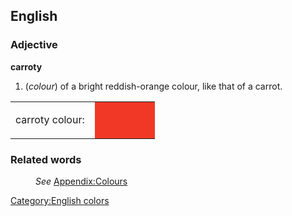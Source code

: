 ==English==
[[Category:English colors]]

===Adjective===
'''carroty'''
#(''colour'') of a bright reddish-orange colour, like that of a carrot.
<table><tr><td>carroty colour: &nbsp;</td>
<td bgcolor="#F13826" width="80">&nbsp; </td></tr></table>

===Related words===
:''See'' [[Wiktionary_Appendix:Colours|Appendix:Colours]]